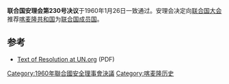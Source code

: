 {{Infobox UN resolution
|number = 133
|organ = SC
|date = 1月26日
|year = 1960年
|meeting = 850
|code = S/4258 and Add.1
|document = http://daccess-dds-ny.un.org/doc/RESOLUTION/GEN/NR0/157/22/IMG/NR015722.pdf?OpenElement
|for = 11
|abstention = 0
|against = 0
|subject = 吸收新会员国：喀麦隆
|result = 通过
|image = 
|caption = 
}}

'''联合国安理会第230号决议'''于1960年1月26日一致通过。安理会决定向[[联合国大会|联合国大会]]推荐[[喀麦隆共和国|喀麦隆共和国]]为[[联合国成员国|联合国成员国]]。

==参考==
*[http://daccess-dds-ny.un.org/doc/RESOLUTION/GEN/NR0/157/22/IMG/NR015722.pdf?OpenElement Text of Resolution at UN.org]{{dead link|date=2018年1月 |bot=InternetArchiveBot |fix-attempted=yes }} (PDF)
{{wikisource}}

{{UNSCR 1960}}
[[Category:1960年聯合國安全理事會決議|Category:1960年聯合國安全理事會決議]]
[[Category:喀麦隆历史|Category:喀麦隆历史]]